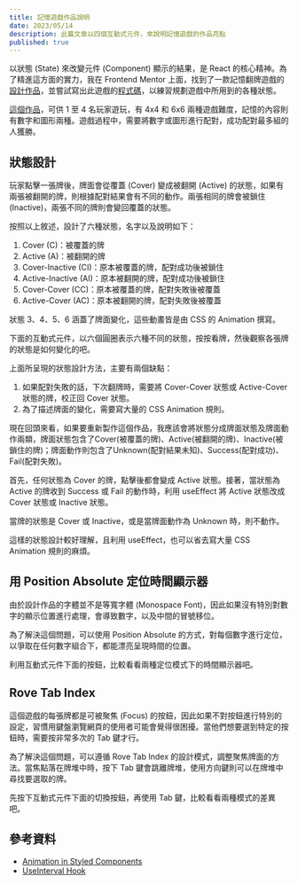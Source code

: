 ```yaml
---
title: 記憶遊戲作品說明
date: 2023/05/14
description: 此篇文章以四個互動式元件，來說明記憶遊戲的作品亮點
published: true
---
```


以狀態 (State) 來改變元件 (Component) 顯示的結果，是 React 的核心精神。為了精進這方面的實力，我在 Frontend Mentor 上面，找到了一款記憶翻牌遊戲的[設計作品](https://www.frontendmentor.io/challenges/memory-game-vse4WFPvM)，並嘗試寫出此遊戲的[程式碼](https://github.com/jimmy2130/memory-game)，以練習規劃遊戲中所用到的各種狀態。

[這個作品](https://memory-game-one-tau.vercel.app)，可供 1 至 4 名玩家遊玩，有 4x4 和 6x6 兩種遊戲難度，記憶的內容則有數字和圖形兩種。遊戲過程中，需要將數字或圖形進行配對，成功配對最多組的人獲勝。

## 狀態設計

玩家點擊一張牌後，牌面會從覆蓋 (Cover) 變成被翻開 (Active) 的狀態，如果有兩張被翻開的牌，則根據配對結果會有不同的動作。兩張相同的牌會被鎖住(Inactive)，兩張不同的牌則會變回覆蓋的狀態。

按照以上敘述，設計了六種狀態，名字以及說明如下：

1. Cover (C)：被覆蓋的牌
2. Active (A)：被翻開的牌
3. Cover-Inactive (CI)：原本被覆蓋的牌，配對成功後被鎖住
4. Active-Inactive (AI)：原本被翻開的牌，配對成功後被鎖住
5. Cover-Cover (CC)：原本被覆蓋的牌，配對失敗後被覆蓋
6. Active-Cover (AC)：原本被翻開的牌，配對失敗後被覆蓋

狀態 3、4、5、6 涵蓋了牌面變化，這些動畫皆是由 CSS 的 Animation 撰寫。

下面的互動式元件，以六個圓圈表示六種不同的狀態，按按看牌，然後觀察各張牌的狀態是如何變化的吧。

<DemoGroup>
  <FirstMemoryGameDemo match="fail" />
  <FirstMemoryGameDemo match="success" />
</DemoGroup>

上面所呈現的狀態設計方法，主要有兩個缺點：

1. 如果配對失敗的話，下次翻牌時，需要將 Cover-Cover 狀態或 Active-Cover 狀態的牌，校正回 Cover 狀態。
2. 為了描述牌面的變化，需要寫大量的 CSS Animation 規則。

現在回頭來看，如果要重新製作這個作品，我應該會將狀態分成牌面狀態及牌面動作兩類，牌面狀態包含了Cover(被覆蓋的牌)、Active(被翻開的牌)、Inactive(被鎖住的牌)；牌面動作則包含了Unknown(配對結果未知)、Success(配對成功)、Fail(配對失敗)。

首先，任何狀態為 Cover 的牌，點擊後都會變成 Active 狀態。接著，當狀態為 Active 的牌收到 Success 或 Fail 的動作時，利用 useEffect 將 Active 狀態改成 Cover 狀態或 Inactive 狀態。

當牌的狀態是 Cover 或 Inactive，或是當牌面動作為 Unknown 時，則不動作。

<DemoGroup>
  <SecondMemoryGameDemo match="fail" />
  <SecondMemoryGameDemo match="success" />
</DemoGroup>

這樣的狀態設計較好理解，且利用 useEffect，也可以省去寫大量 CSS Animation 規則的麻煩。

## 用 Position Absolute 定位時間顯示器

由於設計作品的字體並不是等寬字體 (Monospace Font)，因此如果沒有特別對數字的顯示位置進行處理，會導致數字，以及中間的冒號移位。

<InfiniteLoopVideo src="/timer-showcase.mov" width="180"/>

為了解決這個問題，可以使用 Position Absolute 的方式，對每個數字進行定位，以爭取在任何數字組合下，都能漂亮呈現時間的位置。

利用互動式元件下面的按鈕，比較看看兩種定位模式下的時間顯示器吧。

<ThirdMemoryGameDemo />

## Rove Tab Index

這個遊戲的每張牌都是可被聚焦 (Focus) 的按鈕，因此如果不對按鈕進行特別的設定，習慣用鍵盤瀏覽網頁的使用者可能會覺得很困擾。當他們想要選到特定的按鈕時，需要按非常多次的 Tab 鍵才行。

<InfiniteLoopVideo src="/rove-tab-index-showcase.mov" width="250"/>

為了解決這個問題，可以遵循 Rove Tab Index 的設計模式，調整聚焦牌面的方法。當焦點落在牌堆中時，按下 Tab 鍵會跳離牌堆，使用方向鍵則可以在牌堆中尋找要選取的牌。

先按下互動式元件下面的切換按鈕，再使用 Tab 鍵，比較看看兩種模式的差異吧。

<FourthMemoryGameDemo />

## 參考資料

- [Animation in Styled Components](https://styled-components.com/docs/basics#animations)
- [UseInterval Hook](https://overreacted.io/making-setinterval-declarative-with-react-hooks/)